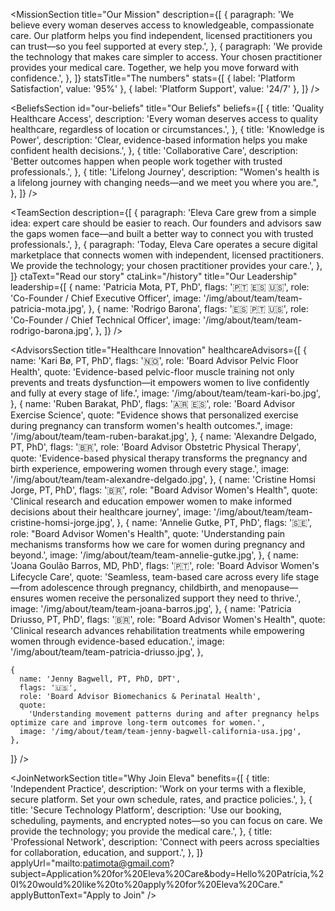 

<HeadlineSection
  id="transforming-women-healthcare"
  headingLevel="h1"
  title="Transforming women's health with compassion and proven care"
  description="We’re here to make it easier to find the right help, at the right moment. Eleva Care connects you with licensed healthcare professionals through a secure, trusted technology platform."
/>

<MissionSection
  title="Our Mission"
  description={[
    {
      paragraph:
        'We believe every woman deserves access to knowledgeable, compassionate care. Our platform helps you find independent, licensed practitioners you can trust—so you feel supported at every step.',
    },
    {
      paragraph:
        'We provide the technology that makes care simpler to access. Your chosen practitioner provides your medical care. Together, we help you move forward with confidence.',
    },
  ]}
  statsTitle="The numbers"
  stats={[
    { label: 'Platform Satisfaction', value: '95%' },
    { label: 'Platform Support', value: '24/7' },
  ]}
/>

<HeadlineSection
  id="our-vision"
  label="Our Vision"
  title="Bridging science and care—so support feels personal"
  description="We bring trusted expertise closer to you—making specialized care easier to access across every life stage."
/>

<BeliefsSection
  id="our-beliefs"
  title="Our Beliefs"
  beliefs={[
    {
      title: 'Quality Healthcare Access',
      description:
        'Every woman deserves access to quality healthcare, regardless of location or circumstances.',
    },
    {
      title: 'Knowledge is Power',
      description: 'Clear, evidence-based information helps you make confident health decisions.',
    },
    {
      title: 'Collaborative Care',
      description: 'Better outcomes happen when people work together with trusted professionals.',
    },
    {
      title: 'Lifelong Journey',
      description:
        "Women's health is a lifelong journey with changing needs—and we meet you where you are.",
    },
  ]}
/>

<HeadlineSection
  id="our-team"
  label="Meet our team"
  title="Led by healthcare innovators and compassionate experts"
  description="Our team brings together women’s health, technology, and patient care—to help you feel supported, informed, and cared for."
/>

<TeamSection
  description={[
    {
      paragraph:
        'Eleva Care grew from a simple idea: expert care should be easier to reach. Our founders and advisors saw the gaps women face—and built a better way to connect you with trusted professionals.',
    },
    {
      paragraph:
        'Today, Eleva Care operates a secure digital marketplace that connects women with independent, licensed practitioners. We provide the technology; your chosen practitioner provides your care.',
    },
  ]}
  ctaText="Read our story"
  ctaLink="/history"
  title="Our Leadership"
  leadership={[
    {
      name: 'Patricia Mota, PT, PhD',
      flags: '🇵🇹 🇪🇸 🇺🇸',
      role: 'Co-Founder / Chief Executive Officer',
      image: '/img/about/team/team-patricia-mota.jpg',
    },
    {
      name: 'Rodrigo Barona',
      flags: '🇪🇸 🇵🇹 🇺🇸',
      role: 'Co-Founder / Chief Technical Officer',
      image: '/img/about/team/team-rodrigo-barona.jpg',
    },
  ]}
/>

<HeadlineSection
  id="board-of-advisors"
  label="Guided by industry experts"
  title="Board of Advisors"
  description="Our advisory board brings together leaders in women’s health, innovation, and clinical research."
/>

<AdvisorsSection
  title="Healthcare Innovation"
  healthcareAdvisors={[
    {
      name: 'Kari Bø, PT, PhD',
      flags: '🇳🇴',
      role: 'Board Advisor Pelvic Floor Health',
      quote:
        'Evidence-based pelvic-floor muscle training not only prevents and treats dysfunction—it empowers women to live confidently and fully at every stage of life.',
      image: '/img/about/team/team-kari-bo.jpg',
    },
        {
      name: 'Ruben Barakat, PhD',
      flags: '🇦🇷 🇪🇸',
      role: 'Board Advisor Exercise Science',
      quote:
        "Evidence shows that personalized exercise during pregnancy can transform women's health outcomes.",
      image: '/img/about/team/team-ruben-barakat.jpg',
    },
        {
      name: 'Alexandre Delgado, PT, PhD',
      flags: '🇧🇷',
      role: 'Board Advisor Obstetric Physical Therapy',
      quote:
        'Evidence-based physical therapy transforms the pregnancy and birth experience, empowering women through every stage.',
      image: '/img/about/team/team-alexandre-delgado.jpg',
    },
    {
      name: 'Cristine Homsi Jorge, PT, PhD',
      flags: '🇧🇷',
      role: "Board Advisor Women's Health",
      quote:
        'Clinical research and education empower women to make informed decisions about their healthcare journey',
      image: '/img/about/team/team-cristine-homsi-jorge.jpg',
    },
 {
      name: 'Annelie Gutke, PT, PhD',
      flags: '🇸🇪',
      role: "Board Advisor Women's Health",
      quote:
        'Understanding pain mechanisms transforms how we care for women during pregnancy and beyond.',
      image: '/img/about/team/team-annelie-gutke.jpg',
    },
       {
      name: 'Joana Goulão Barros, MD, PhD',
      flags: '🇵🇹',
      role: 'Board Advisor Women\'s Lifecycle Care',
      quote:
        'Seamless, team-based care across every life stage—from adolescence through pregnancy, childbirth, and menopause—ensures women receive the personalized support they need to thrive.',
      image: '/img/about/team/team-joana-barros.jpg',
    },
    {
      name: 'Patricia Driusso, PT, PhD',
      flags: '🇧🇷',
      role: "Board Advisor Women's Health",
      quote:
        'Clinical research advances rehabilitation treatments while empowering women through evidence-based education.',
      image: '/img/about/team/team-patricia-driusso.jpg',
    },

    {
      name: 'Jenny Bagwell, PT, PhD, DPT',
      flags: '🇺🇸',
      role: 'Board Advisor Biomechanics & Perinatal Health',
      quote:
        'Understanding movement patterns during and after pregnancy helps optimize care and improve long-term outcomes for women.',
      image: '/img/about/team/team-jenny-bagwell-california-usa.jpg',
    },

]}
/>

<HeadlineSection
  id="join-our-network"
  label="Join our network"
  title="Transform women's healthcare with us"
  description="Join a community of dedicated healthcare professionals making quality care accessible to women everywhere."
/>

<JoinNetworkSection
  title="Why Join Eleva"
  benefits={[
    {
      title: 'Independent Practice',
      description:
        'Work on your terms with a flexible, secure platform. Set your own schedule, rates, and practice policies.',
    },
    {
      title: 'Secure Technology Platform',
      description:
        'Use our booking, scheduling, payments, and encrypted notes—so you can focus on care. We provide the technology; you provide the medical care.',
    },
    {
      title: 'Professional Network',
      description:
        'Connect with peers across specialties for collaboration, education, and support.',
    },
  ]}
  applyUrl="mailto:patimota@gmail.com?subject=Application%20for%20Eleva%20Care&body=Hello%20Patrícia,%20I%20would%20like%20to%20apply%20for%20Eleva%20Care."
  applyButtonText="Apply to Join"
/>
